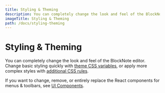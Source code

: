 ```yaml
---
title: Styling & Theming
description: You can completely change the look and feel of the BlockNote editor. Change basic styling quickly with theme CSS variables, or apply more complex styles with additional CSS rules.
imageTitle: Styling & Theming
path: /docs/styling-theming
---
```


# Styling & Theming

You can completely change the look and feel of the BlockNote editor. Change basic styling quickly with [theme CSS variables](/docs/react/styling-theming/themes), or apply more complex styles with [additional CSS rules](/docs/react/styling-theming/overriding-css).

If you want to change, remove, or entirely replace the React components for menus & toolbars, see [UI Components](/docs/react/styling-theming/components).

<CardTable path="/styling-theming" />
